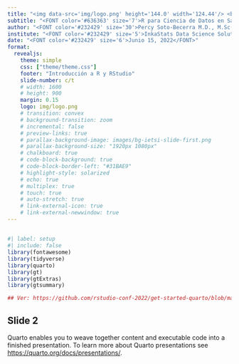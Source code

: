```yaml
---
title: "<img data-src='img/logo.png' height='144.0' width='124.44'/> <br> <FONT color='#232429'>Introducción a R y Rstudio</FONT>  "
subtitle: "<FONT color='#636363' size='7'>R para Ciencia de Datos en Salud 3: Análisis Descriptivo e Inferencia Estadística</FONT>"
author: "<FONT color='#232429' size='30'>Percy Soto-Becerra M.D., M.Sc(c)</FONT>"
institute: "<FONT color='#232429' size='5'>InkaStats Data Science Solutions | Medical Branch<br>@github/psotob91</FONT>"
date: "<FONT color='#232429' size='6'>Junio 15, 2022</FONT>"
format: 
  revealjs: 
    theme: simple
    css: ["theme/theme.css"]
    footer: "Introducción a R y RStudio"
    slide-number: c/t
    # width: 1600
    # height: 900
    margin: 0.15
    logo: img/logo.png
    # transition: convex
    # background-transition: zoom
    # incremental: false
    # preview-links: true
    # parallax-background-image: images/bg-ietsi-slide-first.png
    # parallax-background-size: "1920px 1080px"
    # chalkboard: true
    # code-block-background: true
    # code-block-border-left: "#31BAE9"
    # highlight-style: solarized
    # echo: true
    # multiplex: true
    # touch: true
    # auto-stretch: true
    # link-external-icon: true
    # link-external-newwindow: true
---
```


## {background-image="img/caratula.png" background-position="left"}

```r
#| label: setup
#| include: false
library(fontawesome)
library(tidyverse)
library(quarto)
library(gt)
library(gtExtras)
library(gtsummary)

## Ver: https://github.com/rstudio-conf-2022/get-started-quarto/blob/main/materials/02-authoring.qmd
```


## Slide 2

Quarto enables you to weave together content and executable code into a finished presentation. To learn more about Quarto presentations see <https://quarto.org/docs/presentations/>.

